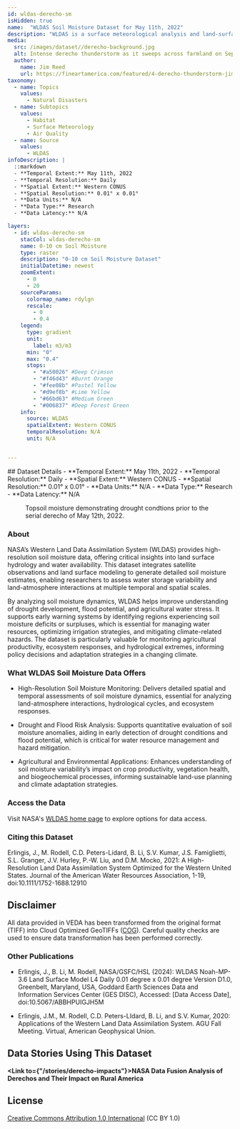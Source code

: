 ---
id: wldas-derecho-sm
isHidden: true
name:  "WLDAS Soil Moisture Dataset for May 11th, 2022"
description: "WLDAS is a surface meteorological analysis and land-surface model dataset running in operations to produce outputs of soil moisture, snow, surface fluxes, streamflow, etc. for drought monitoring and other applications."
media:
  src: /images/dataset//derecho-background.jpg
  alt: Intense derecho thunderstorm as it sweeps across farmland on September 23, 2018
  author:
    name: Jim Reed
    url: https://fineartamerica.com/featured/4-derecho-thunderstorm-jim-reed-photographyscience-photo-library.html
taxonomy:
  - name: Topics
    values:
      - Natural Disasters
  - name: Subtopics
    values:
      - Habitat
      - Surface Meteorology
      - Air Quality
  - name: Source
    values:
      - WLDAS
infoDescription: |
  ::markdown
  - **Temporal Extent:** May 11th, 2022
  - **Temporal Resolution:** Daily
  - **Spatial Extent:** Western CONUS
  - **Spatial Resolution:** 0.01° x 0.01°
  - **Data Units:** N/A
  - **Data Type:** Research
  - **Data Latency:** N/A     

layers:
  - id: wldas-derecho-sm
    stacCol: wldas-derecho-sm
    name: 0-10 cm Soil Moisture
    type: raster
    description: "0-10 cm Soil Moisture Dataset"
    initialDatetime: newest
    zoomExtent:
      - 0
      - 20
    sourceParams:
      colormap_name: rdylgn
      rescale:
        - 0
        - 0.4
    legend:
      type: gradient
      unit:
        label: m3/m3
      min: "0"
      max: "0.4"
      stops:
        - "#a50026" #Deep Crimson
        - "#f46d43" #Burnt Orange
        - "#fee08b" #Pastel Yellow
        - "#d9ef8b" #Lime Yellow
        - "#66bd63" #Medium Green
        - "#006837" #Deep Forest Green
    info:
      source: WLDAS
      spatialExtent: Western CONUS
      temporalResolution: N/A
      unit: N/A


---
<Block>
  <Prose>
  ## Dataset Details
  - **Temporal Extent:** May 11th, 2022
  - **Temporal Resolution:** Daily
  - **Spatial Extent:** Western CONUS
  - **Spatial Resolution:** 0.01° x 0.01°
  - **Data Units:** N/A
  - **Data Type:** Research
  - **Data Latency:** N/A
  </Prose>
<Figure>
  <Map
    datasetId='wldas-derecho-sm'
    layerId='wldas-derecho-sm'
    dateTime='2022-05-11'
    center={[-100, 43]}
    zoom={5.5}
  />
  <Caption
    attrAuthor='NASA'
    attrUrl='https://nasa.gov/'
  >
    Topsoil moisture demonstrating drought condtions prior to the serial derecho of May 12th, 2022.
  </Caption>
  </Figure>
</Block>

<Block>
  <Prose>

  ### About

  NASA’s Western Land Data Assimilation System (WLDAS) provides high-resolution soil moisture data, offering critical insights into land surface hydrology and water availability. This dataset integrates satellite observations and land surface modeling to generate detailed soil moisture estimates, enabling researchers to assess water storage variability and land-atmosphere interactions at multiple temporal and spatial scales.

  By analyzing soil moisture dynamics, WLDAS helps improve understanding of drought development, flood potential, and agricultural water stress. It supports early warning systems by identifying regions experiencing soil moisture deficits or surpluses, which is essential for managing water resources, optimizing irrigation strategies, and mitigating climate-related hazards. The dataset is particularly valuable for monitoring agricultural productivity, ecosystem responses, and hydrological extremes, informing policy decisions and adaptation strategies in a changing climate.

  </Prose>
</Block>

<Block>
  
  <Prose>

  ### What WLDAS Soil Moisture Data Offers

  * High-Resolution Soil Moisture Monitoring: Delivers detailed spatial and temporal assessments of soil moisture dynamics, essential for analyzing land-atmosphere interactions, hydrological cycles, and ecosystem responses.
  
  * Drought and Flood Risk Analysis: Supports quantitative evaluation of soil moisture anomalies, aiding in early detection of drought conditions and flood potential, which is critical for water resource management and hazard mitigation.
  
  * Agricultural and Environmental Applications: Enhances understanding of soil moisture variability’s impact on crop productivity, vegetation health, and biogeochemical processes, informing sustainable land-use planning and climate adaptation strategies.
    
  </Prose>
</Block>

<Block>
  <Prose>
  
  ### Access the Data

  Visit NASA's [WLDAS home page](https://ldas.gsfc.nasa.gov/wldas/wldas-project-goals) to explore options for data access.
  
  </Prose>
</Block>

<Block>
  <Prose>
    
  ### Citing this Dataset

  Erlingis, J., M. Rodell, C.D. Peters-Lidard, B. Li, S.V. Kumar, J.S. Famiglietti, S.L. Granger, J.V. Hurley, P.-W. Liu, and D.M. Mocko, 2021: A High-Resolution Land Data Assimilation System Optimized for the Western United States. Journal of the American Water Resources Association, 1-19, doi:10.1111/1752-1688.12910
  
  </Prose>
</Block>

<Block>
  <Prose>
  
  ## Disclaimer

  All data provided in VEDA has been transformed from the original format (TIFF) into Cloud Optimized GeoTIFFs ([COG](https://www.cogeo.org)). Careful quality checks are used to ensure data transformation has been performed correctly.  
  
  </Prose>
</Block>

<Block>
  <Prose>

  ### Other Publications
  
  * Erlingis, J., B. Li, M. Rodell, NASA/GSFC/HSL (2024): WLDAS Noah-MP-3.6 Land Surface Model L4 Daily 0.01 degree x 0.01 degree Version D1.0, Greenbelt, Maryland, USA, Goddard Earth Sciences Data and Information Services Center (GES DISC), Accessed: [Data Access Date], doi:10.5067/ABBHPUIGJH5M
  
  * Erlingis, J.M., M. Rodell, C.D. Peters-LIdard, B. Li, and S.V. Kumar, 2020: Applications of the Western Land Data Assimilation System. AGU Fall Meeting. Virtual, American Geophysical Union.
  </Prose>
</Block>

<Block>
  <Prose>
  
  ## Data Stories Using This Dataset
  
  **<Link to={"/stories/derecho-impacts"}>NASA Data Fusion Analysis of Derechos and Their Impact on Rural America</Link>**
  
  </Prose>
</Block>

<Block>
  <Prose>
  
  ## License
  
  [Creative Commons Attribution 1.0 International](https://creativecommons.org/publicdomain/zero/1.0/legalcode) (CC BY 1.0)

  </Prose>
</Block>
